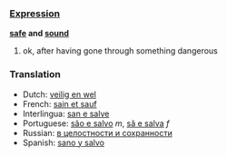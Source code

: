 ===[[Expression]]===

'''[[safe]] and [[sound]]'''

# ok, after having gone through something dangerous

===Translation===

*Dutch: [[veilig en wel]]
*French: [[sain et sauf]]
*Interlingua: [[san e salve]]
*Portuguese: [[são e salvo]] ''m'', [[sã e salva]] ''f''
*Russian: [[в целостности и сохранности]]
*Spanish: [[sano y salvo]]